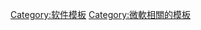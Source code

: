 <onlyinclude>{{Navbox
|name = 微软安全产品
|navbar =
|state = {{{state|}}}
|titlestyle =
|title = [[微软]]安全产品
|image =
|listclass = hlist

|abovestyle =
|above = 方括号中的数字为产品的首次发布时间

|group1 = Windows
|list1 =
*[[Windows防火牆]]{{bracket|2001}}
*[[微軟基線安全分析器]]{{bracket|2004}}
*[[恶意软件移除工具]] {{bracket|2005}}
*[[Windows Defender]] {{bracket|2006}}
*[[Microsoft Security Essentials]] {{bracket|2009}}
*{{tsl|en|Microsoft Safety Scanner||Microsoft Safety Scanner}} {{bracket|2011}}

|group2 = [[Windows Server]]
|list2 = {{Navbox subgroup
  |listclass = hlist
  |group1 = [[Microsoft Forefront]] 
  |list1 =
<!--   -->*{{tsl|en|Microsoft Forefront Unified Access Gateway        ||Unified Access Gateway}} {{bracket|2007}}
<!--   -->*{{tsl|en|Forefront Identity Manager                        ||Identity Manager}} {{bracket|2010}}
  |group2 = 其他
  |list2 =
*{{tsl|en|Exchange Online Protection||Exchange Online Protection}} {{bracket|2007}}
*{{tsl|en|System Center Data Protection Manager||System Center Data Protection Manager}} {{bracket|2007}}
}}

|group3 = 已终止
|group3style = background-color:#E6E6E6;
|list3 =
*{{tsl|en|MSAV||MSAV}} {{bracket|1993}}
*{{tsl|en|Microsoft Forefront Threat Management Gateway||Threat Management Gateway}} {{bracket|1997}}
*{{tsl|en|Windows Live OneCare Safety Scanner||OneCare Safety Scanner}} {{bracket|2006}}
*[[Windows Live OneCare]] {{bracket|2006}}
*{{tsl|en|RootkitRevealer||RootkitRevealer}} {{bracket|2006}}

|group4 = 相关主题
|list4 =
*[[內核修補程式保護]]
*[[資料執行防止]]
*{{tsl|en|MS Antivirus (malware)||MS Antivirus (malware)}}

|belowstyle =
|below = {{Portal bar|计算机安全|微软|软件|border=no|tiny=yes}}
}}</onlyinclude>
<noinclude>
{{Documentation|Template:Microsoft/doc}}

[[Category:软件模板]]
[[Category:微軟相關的模板]]
</noinclude>